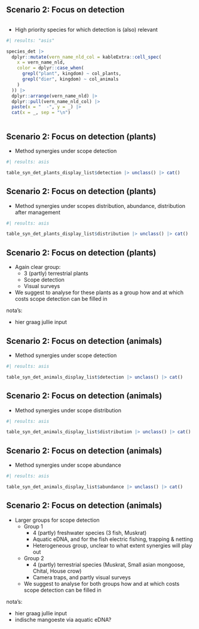 ## Scenario 2: Focus on detection {.smaller} 


:::: {.columns}

::: {.column width="100%"}


- High priority species for which detection is (also) relevant


```r
#| results: "asis"

species_det |> 
  dplyr::mutate(vern_name_nld_col = kableExtra::cell_spec(
    x = vern_name_nld,
    color = dplyr::case_when(
      grepl("plant", kingdom) ~ col_plants,
      grepl("dier", kingdom) ~ col_animals
    )
  )) |>
  dplyr::arrange(vern_name_nld) |>
  dplyr::pull(vern_name_nld_col) |>
  paste(x = "  -", y = _) |>
  cat(x = _, sep = "\n")

```

:::

::::

## Scenario 2: Focus on detection (plants)

- Method synergies under scope detection

```r
#| results: asis

table_syn_det_plants_display_list$detection |> unclass() |> cat()

```


## Scenario 2: Focus on detection (plants)

- Method synergies under scopes distribution, abundance, distribution after management

```r
#| results: asis

table_syn_det_plants_display_list$distribution |> unclass() |> cat()

```


## Scenario 2: Focus on detection (plants) 

- Again clear group: 
  - 3 (partly) terrestrial plants
  - Scope detection
  - Visual surveys
- We suggest to analyse for these plants as a group how and at which costs scope detection can be filled in

::: {.notes}

nota's: 

- hier graag jullie input

:::



## Scenario 2: Focus on detection (animals)

- Method synergies under scope detection

```r
#| results: asis

table_syn_det_animals_display_list$detection |> unclass() |> cat()

```



## Scenario 2: Focus on detection (animals)

- Method synergies under scope distribution

```r
#| results: asis

table_syn_det_animals_display_list$distribution |> unclass() |> cat()

```

## Scenario 2: Focus on detection (animals)

- Method synergies under scope abundance

```r
#| results: asis

table_syn_det_animals_display_list$abundance |> unclass() |> cat()

```


## Scenario 2: Focus on detection (animals)

- Larger groups for scope detection
  - Group 1
    - 4 (partly) freshwater species (3 fish, Muskrat)
    - Aquatic eDNA, and for the fish electric fishing, trapping & netting
    - Heterogeneous group, unclear to what extent synergies will play out
  - Group 2
    - 4 (partly) terrestrial species (Muskrat, Small asian mongoose, Chital, House crow)
    - Camera traps, and partly visual surveys
  - We suggest to analyse for both groups how and at which costs scope detection can be filled in

::: {.notes}

nota's: 

- hier graag jullie input
- indische mangoeste via aquatic eDNA?
    
:::


